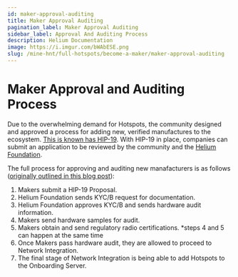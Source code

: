 ```yaml
---
id: maker-approval-auditing
title: Maker Approval Auditing
pagination_label: Maker Approval Auditing
sidebar_label: Approval And Auditing Process
description: Helium Documentation
image: https://i.imgur.com/bWAbESE.png
slug: /mine-hnt/full-hotspots/become-a-maker/maker-approval-auditing
---
```


# Maker Approval and Auditing Process

Due to the overwhelming demand for Hotspots, the community designed and approved a process for
adding new, verified manufactures to the ecosystem.
[This is known has HIP-19](https://github.com/helium/HIP/blob/master/0019-third-party-manufacturers.md).
With HIP-19 in place, companies can submit an application to be reviewed by the community and the
[Helium Foundation](https://www.helium.foundation).

The full process for approving and auditing new manafacturers is as follows
([originally outlined in this blog post](https://docs.helium.com/devblog/2021/01/26/maker-audit.html)):

1. Makers submit a HIP-19 Proposal.
2. Helium Foundation sends KYC/B request for documentation.
3. Helium Foundation approves KYC/B and sends hardware audit information.
4. Makers send hardware samples for audit.
5. Makers obtain and send regulatory radio certifications. \*steps 4 and 5 can happen at the same
   time
6. Once Makers pass hardware audit, they are allowed to proceed to Network Integration.
7. The final stage of Network Integration is being able to add Hotspots to the Onboarding Server.
